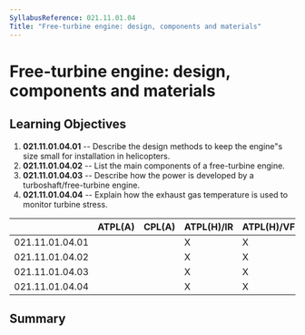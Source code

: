 ```yaml
---
SyllabusReference: 021.11.01.04
Title: "Free-turbine engine: design, components and materials"
---
```


# Free-turbine engine: design, components and materials

## Learning Objectives

1.  **021.11.01.04.01** -- Describe the design methods to keep the engine"s size
    small for installation in helicopters.
2.  **021.11.01.04.02** -- List the main components of a free-turbine engine.
3.  **021.11.01.04.03** -- Describe how the power is developed by a
    turboshaft/free-turbine engine.
4.  **021.11.01.04.04** -- Explain how the exhaust gas temperature is used to
    monitor turbine stress.

|                 | ATPL(A) | CPL(A) | ATPL(H)/IR | ATPL(H)/VFR | CPL(H) | IR  | CBIR(A) |
| --------------- | ------- | ------ | ---------- | ----------- | ------ | --- | ------- |
| 021.11.01.04.01 |         |        | X          | X           | X      |     |         |
| 021.11.01.04.02 |         |        | X          | X           | X      |     |         |
| 021.11.01.04.03 |         |        | X          | X           | X      |     |         |
| 021.11.01.04.04 |         |        | X          | X           | X      |     |         |

## Summary
